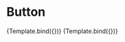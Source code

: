 

<Meta
  title="Components/Button"
  component={Button} />

# Button

<Canvas>
    <Story name="basic" args={{ label: 'A button' }}>
        {Template.bind({})}
    </Story>
    <Story name="primary" args={{
        label: 'A button',
        style: ButtonStyles.Primary
    }}>
        {Template.bind({})}
    </Story>
</Canvas>

<Description of={Button} />

<ArgsTable of={Button} />

